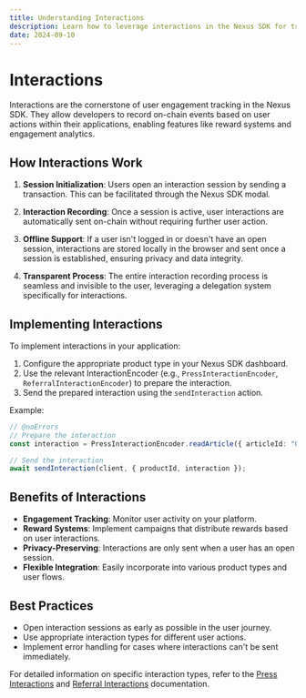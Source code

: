 ```yaml
---
title: Understanding Interactions
description: Learn how to leverage interactions in the Nexus SDK for tracking user engagement, implementing reward systems, and enhancing your application's functionality.
date: 2024-09-10
---
```


# Interactions

Interactions are the cornerstone of user engagement tracking in the Nexus SDK. They allow developers to record on-chain events based on user actions within their applications, enabling features like reward systems and engagement analytics.

## How Interactions Work

1. **Session Initialization**: Users open an interaction session by sending a transaction. This can be facilitated through the Nexus SDK modal.

2. **Interaction Recording**: Once a session is active, user interactions are automatically sent on-chain without requiring further user action.

3. **Offline Support**: If a user isn't logged in or doesn't have an open session, interactions are stored locally in the browser and sent once a session is established, ensuring privacy and data integrity.

4. **Transparent Process**: The entire interaction recording process is seamless and invisible to the user, leveraging a delegation system specifically for interactions.

## Implementing Interactions

To implement interactions in your application:

1. Configure the appropriate product type in your Nexus SDK dashboard.
2. Use the relevant InteractionEncoder (e.g., `PressInteractionEncoder`, `ReferralInteractionEncoder`) to prepare the interaction.
3. Send the prepared interaction using the `sendInteraction` action.

Example:
```ts twoslash
// @noErrors
// Prepare the interaction
const interaction = PressInteractionEncoder.readArticle({ articleId: "0x123..." });

// Send the interaction
await sendInteraction(client, { productId, interaction });
```

## Benefits of Interactions

- **Engagement Tracking**: Monitor user activity on your platform.
- **Reward Systems**: Implement campaigns that distribute rewards based on user interactions.
- **Privacy-Preserving**: Interactions are only sent when a user has an open session.
- **Flexible Integration**: Easily incorporate into various product types and user flows.

## Best Practices

- Open interaction sessions as early as possible in the user journey.
- Use appropriate interaction types for different user actions.
- Implement error handling for cases where interactions can't be sent immediately.

For detailed information on specific interaction types, refer to the [Press Interactions](/wallet-sdk/api/interactions/PressInteractionEncoder) and [Referral Interactions](/wallet-sdk/api/interactions/ReferralInteractionEncoder) documentation.
